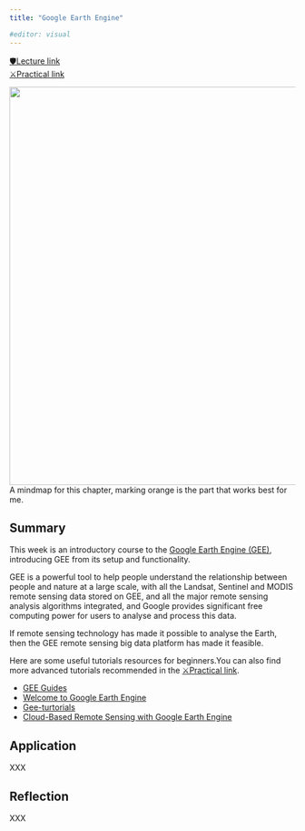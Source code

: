 ```yaml
---
title: "Google Earth Engine"

#editor: visual
---
```


[🛡️Lecture link](https://andrewmaclachlan.github.io/CASA0023-lecture-5/#1)<br/> [⚔️Practical link](https://andrewmaclachlan.github.io/CASA0023/5_GEE_I.html)<br/>

<img src="https://raw.githubusercontent.com/Murphy829/RSETEST/cfad0da659f496bf719127057fe096a910dbfa5b/imgs/mindmaps/5%2BGoogle%2BEarth%2BEngine.svg" width="700"/><br/> A mindmap for this chapter, marking orange is the part that works best for me.

## Summary

This week is an introductory course to the [Google Earth Engine (GEE)](https://code.earthengine.google.com/), introducing GEE from its setup and functionality.

GEE is a powerful tool to help people understand the relationship between people and nature at a large scale, with all the Landsat, Sentinel and MODIS remote sensing data stored on GEE, and all the major remote sensing analysis algorithms integrated, and Google provides significant free computing power for users to analyse and process this data.

If remote sensing technology has made it possible to analyse the Earth, then the GEE remote sensing big data platform has made it feasible.

Here are some useful tutorials resources for beginners.You can also find more advanced tutorials recommended in the  [⚔️Practical link](https://andrewmaclachlan.github.io/CASA0023/5_GEE_I.html).<br/>

- [GEE Guides](https://developers.google.com/earth-engine/guides)<br/>
- [Welcome to Google Earth Engine](https://developers.google.com/earth-engine)<br/>
- [Gee-turtorials](https://google-earth-engine.com/)<br/>
- [Cloud-Based Remote Sensing with Google Earth Engine](https://docs.google.com/document/d/1MIPIFMJakC6eNGOhlkXLcwjUKFyY6QJLHElzBCOfyn4/edit#heading=h.mm0ckpr9chy2)

## Application

XXX

## Reflection

XXX
